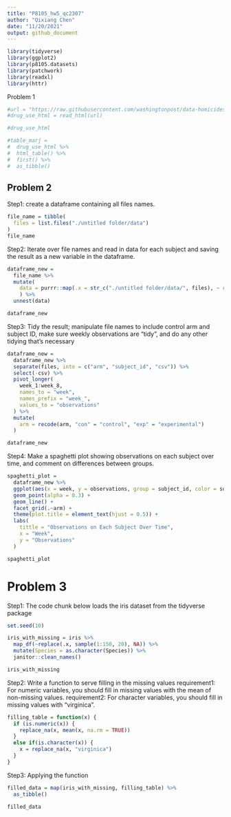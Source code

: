 ```yaml
---
title: "P8105_hw5_qc2307"
author: "Qixiang Chen"
date: "11/20/2021"
output: github_document
---
```


```r
library(tidyverse)
library(ggplot2)
library(p8105.datasets)
library(patchwork)
library(readxl)
library(httr)
```


Problem 1
```r
#url = "https://raw.githubusercontent.com/washingtonpost/data-homicides/master/homicide-data.csv"
#drug_use_html = read_html(url)

#drug_use_html

#table_marj = 
#  drug_use_html %>% 
#  html_table() %>% 
#  first() %>%
#  as_tibble()
```


## Problem 2
Step1: create a dataframe containing all files names.
```r
file_name = tibble(
  files = list.files("./untitled folder/data")
)
file_name
```


Step2: Iterate over file names and read in data for each subject and saving the result as a new variable in the dataframe.
```r
dataframe_new = 
  file_name %>%
  mutate(
    data = purrr::map(.x = str_c("./untitled folder/data/", files), ~ read_csv(.x))
    ) %>%
  unnest(data)

dataframe_new
```


Step3: Tidy the result; manipulate file names to include control arm and subject ID, make sure weekly observations are “tidy”, and do any other tidying that’s necessary
```r
dataframe_new = 
  dataframe_new %>%
  separate(files, into = c("arm", "subject_id", "csv")) %>%
  select(-csv) %>%
  pivot_longer(
    week_1:week_8,
    names_to = "week",
    names_prefix = "week_",
    values_to = "observations"
  ) %>%
  mutate(
    arm = recode(arm, "con" = "control", "exp" = "experimental")
  )

dataframe_new
```



Step4: Make a spaghetti plot showing observations on each subject over time, and comment on differences between groups.
```r
spaghetti_plot = 
  dataframe_new %>%
  ggplot(aes(x = week, y = observations, group = subject_id, color = subject_id)) + 
  geom_point(alpha = 0.3) + 
  geom_line() + 
  facet_grid(.~arm) + 
  theme(plot.title = element_text(hjust = 0.5)) +
  labs(
    tittle = "Observations on Each Subject Over Time",
    x = "Week",
    y = "Observations"
  )

spaghetti_plot
```



# Problem 3
Step1: The code chunk below loads the iris dataset from the tidyverse package
```r
set.seed(10)

iris_with_missing = iris %>% 
  map_df(~replace(.x, sample(1:150, 20), NA)) %>%
  mutate(Species = as.character(Species)) %>%
  janitor::clean_names()

iris_with_missing
```

Step2: Write a function to serve filling in the missing values
requirement1: For numeric variables, you should fill in missing values with the mean of non-missing values.
requirement2: For character variables, you should fill in missing values with "virginica".
```r
filling_table = function(x) {
  if (is.numeric(x)) {
    replace_na(x, mean(x, na.rm = TRUE))
  }
  else if(is.character(x)) {
    x = replace_na(x, "virginica")
  }
}
```


Step3: Applying the function
```r
filled_data = map(iris_with_missing, filling_table) %>%
  as_tibble()

filled_data
```


